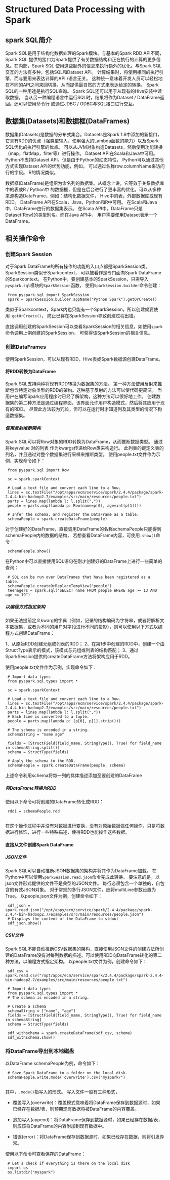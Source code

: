 # Structured Data Processing with Spark

## spark SQL简介

Spark SQL是用于结构化数据处理的Spark模块。与基本的Spark RDD API不同，Spark SQL
提供的接口为Spark提供了有关数据结构和正在执行的计算的更多信息。在内部，Spark SQL
使用这些额外的信息来执行额外的优化。与Spark SQL交互的方法有多种，包括SQL和Dataset API。
计算结果时，将使用相同的执行引擎，而与要用来表达计算的API /语言无关。
这种统一意味着开发人员可以轻松地在不同的API之间来回切换，从而提供最自然的方式来表达给定的转换。
Spark SQL的一种用途是执行SQL查询。 Spark SQL还可以用于从现有的Hive安装中读取数据。
当从另一种编程语言中运行SQL时，结果将作为Dataset / DataFrame返回。还可以使用命令行
或通过JDBC / ODBC与SQL接口进行交互。

## 数据集(Datasets)和数据框(DataFrames)

数据集(Datasets)是数据的分布式集合。Datasets是Spark 1.6中添加的新接口，
它具有RDD的优点（强类型输入，使用强大的Lambda函数的能力）以及Spark SQL优化的执行引擎的优点。
可以从JVM对象构造Datasets，然后使用功能转换（map，flatMap，filter等）进行操作。 
Dataset API在Scala和Java中可用。 Python不支持Dataset API。但是由于Python的动态特性，
Python可以通过其他方式实现Dataset API的优势功能，例如，
可以通过名称row.columnName来访问行的字段。
R的情况类似。

数据框(DataFrame)是组织为命名列的数据集。从概念上讲，它等效于关系数据库中的表或R / Python中
的数据框，但是在后台进行了更丰富的优化。可以从多种来源构造DataFrame，例如：结构化数据文件，
Hive中的表，外部数据库或现有RDD。
DataFrame API在Scala，Java，Python和R中可用。
在Scala和Java中，DataFrame由行的数据集表示。
在Scala API中，DataFrame只是Dataset[Row]的类型别名。而在Java API中，
用户需要使用Dataset<Row>表示一个DataFrame。

## 相关操作命令

### 创建Spark Session

对于Spark DataFrame的所有操作的功能的入口点都是SparkSession类。SparkSession类似于Sparkcontext，
可以被看作是专门面向Spark DataFrame的Sparkcontext。 
在Python中，要创建基本的SparkSession，只需导入`pyspark.sql`模块的`SparkSession`函数，
使用`SparkSession.builder`命令创建：

     from pyspark.sql import SparkSession
     spark = SparkSession.builder.appName("Python Spark").getOrCreate()

类似于Sparkcontext，Spark内也只能有一个SparkSession，所以创建候要使用`.getOrCreate()`，
防止已存在SparkSession导致创建过程出错。

直接调用创建的SparkSession可以查看SparkSession的相关信息，如使用`spark`命令调用上例创建的SparkSession，
可获得该SparkSession的相关信息。

### 创建DataFrames

使用SparkSession，可以从现有RDD，Hive表或Spark数据源创建DataFrame。

#### 将RDD转换为DataFrame

Spark SQL支持两种将现有RDD转换为数据集的方法。 
第一种方法使用反射来推断包含特定对象类型的RDD的架构。这种基于反射的方法可以使代码更简洁，
当用户在编写Spark应用程序时已经了解架构，这种方法可以很好地工作。
创建数据集的第二种方法是通过编程界面，该界面允许用户构造模式，然后将其应用于现有的RDD。 
尽管此方法较为冗长，但可以在运行时才知道列及其类型的情况下构造数据集。

##### 使用反射推断架构

Spark SQL可以将Row对象的RDD转换为DataFrame，从而推断数据类型。 通过将key/value 对的列表
作为kwargs传递给Row类来构造行。 
此列表的键定义表的列名，并且通过对整个数据集进行采样来推断类型。
使用people.txt文件作为示例，实现命令如下：

     from pyspark.sql import Row

     sc = spark.sparkContext

     # Load a text file and convert each line to a Row.
     lines = sc.textFile("/opt/apps/ecm/service/spark/2.4.4/package/spark-2.4.4-bin-hadoop2.7/examples/src/main/resources/people.txt")
     parts = lines.map(lambda l: l.split(","))
     people = parts.map(lambda p: Row(name=p[0], age=int(p[1])))

     # Infer the schema, and register the DataFrame as a table.
     schemaPeople = spark.createDataFrame(people)

对于创建好的DataFrame，直接调用DataFrame的名称schemaPeople只能得到schemaPeople内的数据的结构，
若想查看DataFrame内容，可使用`.show()`命令：

     schemaPeople.show()

在Python中可以直接使用SQL语句在刚才创建好的DataFrame上进行一些简单的查询：

     # SQL can be run over DataFrames that have been registered as a table.
     schemaPeople.createOrReplaceTempView("people")
     teenagers = spark.sql("SELECT name FROM people WHERE age >= 13 AND age <= 19")

##### 以编程方式指定架构

如果无法提前定义kwarg的字典（例如，记录的结构编码为字符串，或者将解析文本数据集，或者为不同的用户对字段进行不同的投影），则可以使用以下方式以编程方式创建DataFrame：

1、从原始RDD创建元组或列表的RDD；
2、在第1步中创建的RDD中，创建一个由StructType表示的模式，该模式与元组或列表的结构匹配；
3、通过SparkSession提供的createDataFrame方法将架构应用于RDD。

使用people.txt文件作为示例，实现命令如下：

     # Import data types
     from pyspark.sql.types import *

     sc = spark.sparkContext

     # Load a text file and convert each line to a Row.
     lines = sc.textFile("/opt/apps/ecm/service/spark/2.4.4/package/spark-2.4.4-bin-hadoop2.7/examples/src/main/resources/people.txt")
     parts = lines.map(lambda l: l.split(","))
     # Each line is converted to a tuple.
     people = parts.map(lambda p: (p[0], p[1].strip()))

     # The schema is encoded in a string.
     schemaString = "name age"

     fields = [StructField(field_name, StringType(), True) for field_name in schemaString.split()]
     schema = StructType(fields)

     # Apply the schema to the RDD.
     schemaPeople = spark.createDataFrame(people, schema)

上述命令利用schema将每一列的具体描述添加至要创建的DataFrame

##### 将DataFrame转换为RDD

使用以下命令可将创建的DataFrame转化成RDD：

     rdd1 = schemaPeople.rdd
     
在这个操作过程中并没有对数据进行变换，没有对原始数据做任何操作，只是将数据进行修饰，进行一些特殊描述，使得RDD也能操作这些数据。

#### 直接从文件创建Spark DataFrame

##### JSON文件

Spark SQL可以自动推断JSON数据集的架构并将其作为DataFrame加载。 在Python中可以使用`SparkSession.read.json`命令完成此转换。
要注意的是，以json文件形式提供的文件不是典型的JSON文件。 每行必须包含一个单独的，自包含的有效JSON对象。
对于常规的多行JSON文件，应将multiLine参数设置为True。
以people.json文件为例，创建命令如下：

     sdf_json = spark.read.json("/opt/apps/ecm/service/spark/2.4.4/package/spark-2.4.4-bin-hadoop2.7/examples/src/main/resources/people.json")
     # Displays the content of the DataFrame to stdout
     sdf_json.show()

##### CSV文件

Spark SQL不能自动推断CSV数据集的架构，直接使用JSON文件的创建方法所创建的DataFrame没有对每列数据的描述。可以使用RDD向DataFrame转化的第二种方法，以编程方式指定架构。
以people.txt文件为例，创建命令如下：

     sdf_csv = spark.read.csv("/opt/apps/ecm/service/spark/2.4.4/package/spark-2.4.4-bin-hadoop2.7/examples/src/main/resources/people.txt")
     
     # Import data types
     from pyspark.sql.types import *
     # The schema is encoded in a string.

     # Create a schema
     schemaString = ["name", "age"]
     fields = [StructField(field_name, StringType(), True) for field_name in schemaString]
     schema = StructType(fields)
     
     sdf_withschema = spark.createDataFrame(sdf_csv, schema)
     sdf_withschema.show()

### 将DataFrame导出到本地磁盘

以DataFrame schemaPeople为例，命令如下：

     # Save Spark DataFrame to a folder on the local disk.
     schemaPeople.write.mode('overwrite').csv("myspark/")
     
其中，`.mode()`指写入的形式。
写入文件一般有三种形式，

-   覆盖写入(overwrite)：覆盖模式意味着将DataFrame保存到数据源时，如果已经存在数据/表，则预期现有数据将被DataFrame的内容覆盖。

-   追加写入(append)：将DataFrame保存到数据源时，如果已经存在数据/表，则应该将DataFrame的内容附加到现有数据中。

-   错误(error)：将DataFrame保存到数据源时，如果已经存在数据，则将引发异常。

使用以下命令可查看保存的DataFrame：

     # Let's check if everything is there on the local disk
     import os 
     os.listdir("myspark") 




